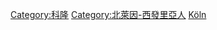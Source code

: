 {{Commonscat|People of Cologne}}

[[Category:科隆|Category:科隆]]
[[Category:北萊因-西發里亞人|Category:北萊因-西發里亞人]]
[[Category:德國各城市出身人物|Köln]]